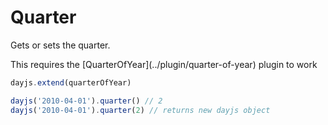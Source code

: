 
# Quarter

Gets or sets the quarter.

<Callout>
  This requires the [QuarterOfYear](../plugin/quarter-of-year) plugin to work
</Callout>

```js
dayjs.extend(quarterOfYear)

dayjs('2010-04-01').quarter() // 2
dayjs('2010-04-01').quarter(2) // returns new dayjs object
```
